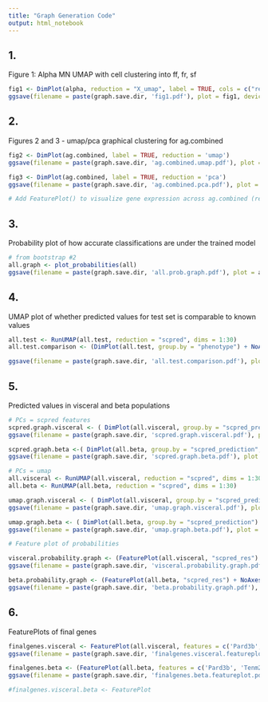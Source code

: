 ```yaml
---
title: "Graph Generation Code"
output: html_notebook
---
```


## 1.
Figure 1: Alpha MN UMAP with cell clustering into ff, fr, sf

```r

fig1 <- DimPlot(alpha, reduction = "X_umap", label = TRUE, cols = c("red", "blue", "grey")) + NoAxes()
ggsave(filename = paste(graph.save.dir, 'fig1.pdf'), plot = fig1, device = 'pdf')
```

## 2.
Figures 2 and 3 - umap/pca graphical clustering for ag.combined

```r
fig2 <- DimPlot(ag.combined, label = TRUE, reduction = 'umap')
ggsave(filename = paste(graph.save.dir, 'ag.combined.umap.pdf'), plot = fig2, device = 'pdf')

fig3 <- DimPlot(ag.combined, label = TRUE, reduction = 'pca')
ggsave(filename = paste(graph.save.dir, 'ag.combined.pca.pdf'), plot = fig3, device = 'pdf')

# Add FeaturePlot() to visualize gene expression across ag.combined (reduction = umap)
```

## 3.
Probability plot of how accurate classifications are under the trained model

```r
# from bootstrap #2
all.graph <- plot_probabilities(all)
ggsave(filename = paste(graph.save.dir, 'all.prob.graph.pdf'), plot = all.graph, device = 'pdf')
```

## 4.
UMAP plot of whether predicted values for test set is comparable to known values

```r
all.test <- RunUMAP(all.test, reduction = "scpred", dims = 1:30)
all.test.comparison <- (DimPlot(all.test, group.by = "phenotype") + NoAxes() + ggtitle("Actual")) + (DimPlot(all.test, group.by = "scpred_prediction") + NoAxes() + ggtitle("Predicted"))

ggsave(filename = paste(graph.save.dir, 'all.test.comparison.pdf'), plot = all.test.comparison, device = 'pdf')
```

## 5.
Predicted values in visceral and beta populations

```r
# PCs = scpred features
scpred.graph.visceral <- ( DimPlot(all.visceral, group.by = "scpred_prediction", reduction = "scpred") + ggtitle("Visceral") + NoAxes() )
ggsave(filename = paste(graph.save.dir, 'scpred.graph.visceral.pdf'), plot = scpred.graph.visceral, device = 'pdf')

scpred.graph.beta <-( DimPlot(all.beta, group.by = "scpred_prediction", reduction = "scpred") + ggtitle("Beta") + NoAxes() )
ggsave(filename = paste(graph.save.dir, 'scpred.graph.beta.pdf'), plot = scpred.graph.beta, device = 'pdf')

# PCs = umap
all.visceral <- RunUMAP(all.visceral, reduction = "scpred", dims = 1:30)
all.beta <- RunUMAP(all.beta, reduction = "scpred", dims = 1:30)

umap.graph.visceral <- ( DimPlot(all.visceral, group.by = "scpred_prediction") + ggtitle("Visceral") + NoAxes() )
ggsave(filename = paste(graph.save.dir, 'umap.graph.visceral.pdf'), plot = umap.graph.visceral, device = 'pdf')

umap.graph.beta <- ( DimPlot(all.beta, group.by = "scpred_prediction") + ggtitle("Beta") + NoAxes() )
ggsave(filename = paste(graph.save.dir, 'umap.graph.beta.pdf'), plot = umap.graph.beta, device = 'pdf')

# Feature plot of probabilities

visceral.probability.graph <- (FeaturePlot(all.visceral, "scpred_res") + NoAxes() + ggtitle("Resistant")) + (FeaturePlot(all.visceral, "scpred_vuln") + NoAxes() + ggtitle("Vulnerable"))
ggsave(filename = paste(graph.save.dir, 'visceral.probability.graph.pdf'), plot = visceral.probability.graph, device = 'pdf')

beta.probability.graph <- (FeaturePlot(all.beta, "scpred_res") + NoAxes() + ggtitle("Resistant")) + (FeaturePlot(all.beta, "scpred_vuln") + NoAxes() + ggtitle("Vulnerable"))
ggsave(filename = paste(graph.save.dir, 'beta.probability.graph.pdf'), plot = beta.probability.graph, device = 'pdf')
```

## 6.
FeaturePlots of final genes

```r
finalgenes.visceral <- FeaturePlot(all.visceral, features = c('Pard3b', 'Tenm2', 'Hs6st2', 'Rxfp1', 'Gpc5', 'Grm8'), reduction = 'X_umap') + NoAxes()
ggsave(filename = paste(graph.save.dir, 'finalgenes.visceral.featureplot.pdf'), plot = finalgenes.visceral, device = 'pdf')

finalgenes.beta <- (FeaturePlot(all.beta, features = c('Pard3b', 'Tenm2', 'Hs6st2', 'Rxfp1', 'Gpc5', 'Grm8'), reduction = 'X_umap') + NoAxes())
ggsave(filename = paste(graph.save.dir, 'finalgenes.beta.featureplot.pdf'), plot = finalgenes.beta, device = 'pdf')

#finalgenes.visceral.beta <- FeaturePlot

```




